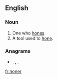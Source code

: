 ==English==

===Noun===
{{en-noun}}

# One who [[hone]]s.
# A tool used to [[hone]].

===Anagrams===
* {{l|en|heron}}, {{l|en|rhone}}, {{l|en|Rhone}}, {{l|en|Rhône}}

[[fr:honer]]